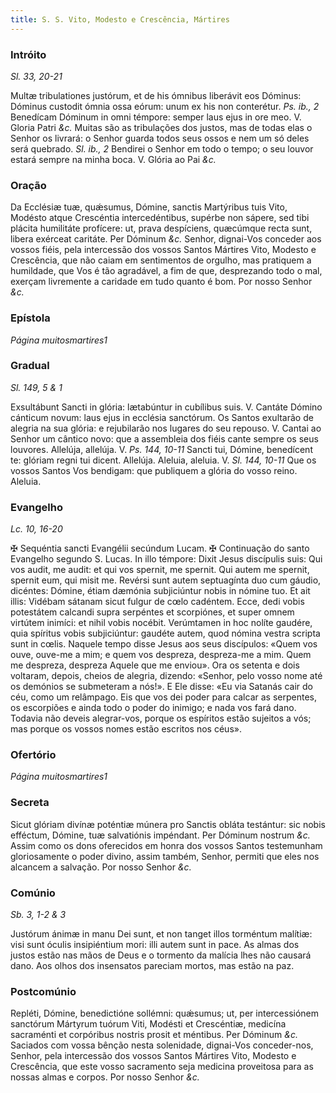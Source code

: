 ```yaml
---
title: S. S. Vito, Modesto e Crescência, Mártires
---
```


### Intróito 

_Sl. 33, 20-21_

<div class="grid grid-cols-2 gap-5">
  <span class="text-justify">
    Multæ tribulationes justórum, et de his ómnibus liberávit eos Dóminus:
    Dóminus custodit ómnia ossa eórum: unum ex his non conterétur.
    <em>Ps. ib., 2</em> Benedícam Dóminum in omni témpore: semper laus ejus in ore
    meo. V. Gloria Patri <em>&c.</em>
  </span>
  <span class="text-justify">
    Muitas são as tribulações dos justos, mas de todas elas o Senhor os livrará:
    o Senhor guarda todos seus ossos e nem um só deles será quebrado.
    <em>Sl. ib., 2</em> Bendirei o Senhor em todo o tempo; o seu louvor estará sempre
    na minha boca. V. Glória ao Pai <em>&c.</em>
  </span>
</div>

### Oração

<div class="grid grid-cols-2 gap-5">
  <span class="text-justify">
    Da Ecclésiæ tuæ, quǽsumus, Dómine, sanctis Martýribus tuis Vito, Modésto
    atque Crescéntia intercedéntibus, supérbe non sápere, sed tibi plácita
    humilitáte profícere: ut, prava despíciens, quæcúmque recta sunt, libera
    exérceat caritáte. Per Dóminum <em>&c.</em>
  </span>
  <span class="text-justify">
    Senhor, dignai-Vos conceder aos vossos fiéis, pela intercessão dos vossos
    Santos Mártires Vito, Modesto e Crescência, que não caiam em sentimentos de
    orgulho, mas pratiquem a humildade, que Vos é tão agradável, a fim de que,
    desprezando todo o mal, exerçam livremente a caridade em tudo quanto é bom.
    Por nosso Senhor <em>&c.</em>
  </span>
</div>

### Epístola 

_Página muitosmartires1_

### Gradual 

_Sl. 149, 5 & 1_

<div class="grid grid-cols-2 gap-5">
  <span class="text-justify">
    Exsultábunt Sancti in glória: lætabúntur in cubílibus suis. V. Cantáte
    Dómino cánticum novum: laus ejus in ecclésia sanctórum.
  </span>
  <span class="text-justify">
    Os Santos exultarão de alegria na sua glória: e rejubilarão nos lugares do
    seu repouso. V. Cantai ao Senhor um cântico novo: que a assembleia dos fiéis
    cante sempre os seus louvores.
  </span>
  <span class="text-justify">
    Allelúja, allelúja. V. <em>Ps. 144, 10-11</em> Sancti tui, Dómine,
    benedícent te: glóriam regni tui dicent. Allelúja.
  </span>
  <span class="text-justify">
    Aleluia, aleluia. V. <em>Sl. 144, 10-11</em> Que os vossos Santos Vos
    bendigam: que publiquem a glória do vosso reino. Aleluia.
  </span>
</div>

### Evangelho 

_Lc. 10, 16-20_

<div class="grid grid-cols-2 gap-5">
  <span class="text-justify">
    <span class="text-red-500">&#10016;</span> Sequéntia sancti Evangélii
    secúndum Lucam.
  </span>
  <span class="text-justify">
    <span class="text-red-500">&#10016;</span> Continuação do santo Evangelho
    segundo S. Lucas.
  </span>
  <span class="text-justify">
    In illo témpore: Dixit Jesus discípulis suis: Qui vos audit, me audit: et
    qui vos spernit, me spernit. Qui autem me spernit, spernit eum, qui misit
    me. Revérsi sunt autem septuagínta duo cum gáudio, dicéntes: Dómine, étiam
    dæmónia subjiciúntur nobis in nómine tuo. Et ait illis: Vidébam sátanam
    sicut fulgur de cœlo cadéntem. Ecce, dedi vobis potestátem calcandi supra
    serpéntes et scorpiónes, et super omnem virtútem inimíci: et nihil vobis
    nocébit. Verúmtamen in hoc nolíte gaudére, quia spíritus vobis subjiciúntur:
    gaudéte autem, quod nómina vestra scripta sunt in cœlis.
  </span>
  <span class="text-justify">
    Naquele tempo disse Jesus aos seus discípulos: «Quem vos ouve, ouve-me a
    mim; e quem vos despreza, despreza-me a mim. Quem me despreza, despreza
    Aquele que me enviou». Ora os setenta e dois voltaram, depois, cheios de
    alegria, dizendo: «Senhor, pelo vosso nome até os demónios se submeteram a
    nós!». E Ele disse: «Eu via Satanás cair do céu, como um relâmpago. Eis que
    vos dei poder para calcar as serpentes, os escorpiões e ainda todo o poder
    do inimigo; e nada vos fará dano. Todavia não deveis alegrar-vos, porque os
    espíritos estão sujeitos a vós; mas porque os vossos nomes estão escritos
    nos céus».
  </span>
</div>

### Ofertório 

_Página muitosmartires1_

### Secreta

<div class="grid grid-cols-2 gap-5">
  <span class="text-justify">
    Sicut glóriam divínæ poténtiæ múnera pro Sanctis obláta testántur: sic nobis
    efféctum, Dómine, tuæ salvatiónis impéndant. Per Dóminum nostrum
    <em>&c.</em>
  </span>
  <span class="text-justify">
    Assim como os dons oferecidos em honra dos vossos Santos testemunham
    gloriosamente o poder divino, assim também, Senhor, permiti que eles nos
    alcancem a salvação. Por nosso Senhor <em>&c.</em>
  </span>
</div>

### Comúnio 

_Sb. 3, 1-2 & 3_

<div class="grid grid-cols-2 gap-5">
  <span class="text-justify">
    Justórum ánimæ in manu Dei sunt, et non tanget illos torméntum malítiæ: visi
    sunt óculis insipiéntium mori: illi autem sunt in pace.
  </span>
  <span class="text-justify">
    As almas dos justos estão nas mãos de Deus e o tormento da malícia lhes não
    causará dano. Aos olhos dos insensatos pareciam mortos, mas estão na paz.
  </span>
</div>

### Postcomúnio

<div class="grid grid-cols-2 gap-5">
  <span class="text-justify">
    Repléti, Dómine, benedictióne sollémni: quǽsumus; ut, per intercessiónem
    sanctórum Mártyrum tuórum Viti, Modésti et Crescéntiæ, medicína sacraménti
    et corpóribus nostris prosit et méntibus. Per Dóminum <em>&c.</em>
  </span>
  <span class="text-justify">
    Saciados com vossa bênção nesta solenidade, dignai-Vos conceder-nos, Senhor,
    pela intercessão dos vossos Santos Mártires Vito, Modesto e Crescência, que
    este vosso sacramento seja medicina proveitosa para as nossas almas e
    corpos. Por nosso Senhor <em>&c.</em>
  </span>
</div>

